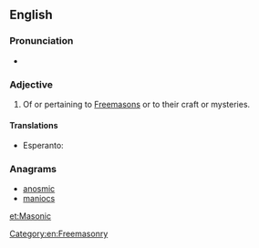 {{also|masonic}}
==English==

===Pronunciation===
* {{IPA|/məˈsɑnɪk/|/meɪˈsɑnɪk/|lang=en}}

===Adjective===
{{en-adj|-}}

# Of or pertaining to [[Freemason]]s or to their craft or mysteries.

====Translations====
{{trans-top}}
* Esperanto: {{t|eo|framasona}}
{{trans-bottom}}

===Anagrams===
* [[anosmic#English|anosmic]]
* [[maniocs#English|maniocs]]

[[Category:en:Freemasonry]]

[[et:Masonic]]